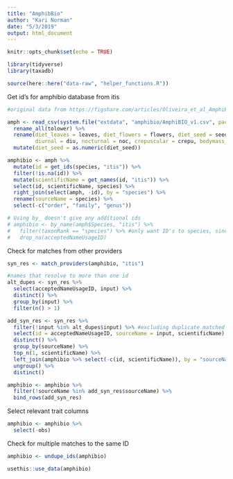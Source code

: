 ```yaml
---
title: "AmphibBio"
author: "Kari Norman"
date: "5/3/2019"
output: html_document
---
```


```r
knitr::opts_chunk$set(echo = TRUE)
```

```r
library(tidyverse)
library(taxadb)

source(here::here("data-raw", "helper_functions.R"))
```

Get id's for amphibio database from itis
```r
#original data from https://figshare.com/articles/Oliveira_et_al_AmphiBIO_v1/4644424

amph <- read_csv(system.file("extdata", "amphibio/AmphiBIO_v1.csv", package = "biodivTS")) %>%
  rename_all(tolower) %>%
  rename(diet_leaves = leaves, diet_flowers = flowers, diet_seed = seeds, diet_fruit = fruits, diet_inv = arthro, diet_vert = vert,
         diurnal = diu, nocturnal = noc, crepuscular = crepu, bodymass_value = body_mass_g) %>%
  mutate(diet_seed = as.numeric(diet_seed))

amphibio <- amph %>%
  mutate(id = get_ids(species, "itis")) %>%
  filter(!is.na(id)) %>%
  mutate(scientificName = get_names(id, "itis")) %>%
  select(id, scientificName, species) %>%
  right_join(select(amph, -id), by = "species") %>%
  rename(sourceName = species) %>%
  select(-c("order", "family", "genus")) 

# Using by_ doesn't give any additional ids
# amphibio <- by_name(amph$Species, "itis") %>%
#   filter(taxonRank == "species") %>% #only want ID's to species, since that's the level of the trait data
#   drop_na(acceptedNameUsageID)
```

Check for matches from other providers
```r
syn_res <- match_providers(amphibio, "itis")

#names that resolve to more than one id
alt_dupes <- syn_res %>%
  select(acceptedNameUsageID, input) %>%
  distinct() %>%
  group_by(input) %>%
  filter(n() > 1)

add_syn_res <- syn_res %>% 
  filter(!input %in% alt_dupes$input) %>% #excluding duplicate matched species
  select(id = acceptedNameUsageID, sourceName = input, scientificName) %>%
  distinct() %>%
  group_by(sourceName) %>%
  top_n(1, scientificName) %>%
  left_join(amphibio %>% select(-c(id, scientificName)), by = "sourceName", na_matches =  "never") %>%
  ungroup() %>%
  distinct()

amphibio <- amphibio %>% 
  filter(!sourceName %in% add_syn_res$sourceName) %>%
  bind_rows(add_syn_res)
```

Select relevant trait columns
```r
amphibio <- amphibio %>%
  select(-obs)
```

Check for multiple matches to the same ID
```r
amphibio <- undupe_ids(amphibio)
```

```r
usethis::use_data(amphibio)
```

